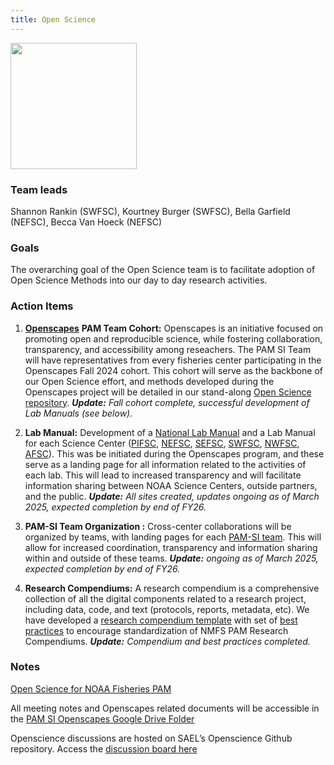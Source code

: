 ```yaml
---
title: Open Science
---
```


![](/content/images/githubTeamLogo.jpg){width="202"}

### Team leads

Shannon Rankin (SWFSC), Kourtney Burger (SWFSC), Bella Garfield (NEFSC), Becca Van Hoeck (NEFSC)

### Goals

The overarching goal of the Open Science team is to facilitate adoption of Open Science Methods into our day to day research activities.

### Action Items

1.  [**Openscapes**](https://openscapes.org/){target="_blank"} **PAM Team Cohort:** Openscapes is an initiative focused on promoting open and reproducible science, while fostering collaboration, transparency, and accessibility among reseachers. The PAM SI Team will have representatives from every fisheries center participating in the Openscapes Fall 2024 cohort. This cohort will serve as the backbone of our Open Science effort, and methods developed during the Openscapes project will be detailed in our stand-along [Open Science repository](https://nmfs-ost.github.io/PAM-OpenScience/){target="_blank"}. ***Update:** Fall cohort complete, successful development of Lab Manuals (see below).*

2.  **Lab Manual:** Development of a [National Lab Manual](https://nmfs-ost.github.io/PAM_National_Network/) and a Lab Manual for each Science Center ([PIFSC](https://pifsc-protected-species-division.github.io/CRP_PAM_Manual/), [NEFSC](https://nefsc.github.io/NEFSC_PAB_lab_manual/), [SEFSC](https://sefsc.github.io/SEFSC-PAM-Lab-Manual/), [SWFSC](https://sael-swfsc.github.io/SAEL-lab-manual/), [NWFSC](https://noaa-nwfsc.github.io/NWFSC-PAM-Lab-Manual/), [AFSC](https://noaa-afsc.github.io/AFSC-MML-PAM-Lab-Manual/)). This was be initiated during the Openscapes program, and these serve as a landing page for all information related to the activities of each lab. This will lead to increased transparency and will facilitate information sharing between NOAA Science Centers, outside partners, and the public. ***Update:** All sites created, updates ongoing as of March 2025, expected completion by end of FY26.*

3.  **PAM-SI Team Organization :** Cross-center collaborations will be organized by teams, with landing pages for each [PAM-SI team](https://nmfs-ost.github.io/PAM_National_Network/content/SI%20coord/SI_Coordination.html). This will allow for increased coordination, transparency and information sharing within and outside of these teams. ***Update:** ongoing as of March 2025, expected completion by end of FY26.*

4.  **Research Compendiums:** A research compendium is a comprehensive collection of all the digital components related to a research project, including data, code, and text (protocols, reports, metadata, etc). We have developed a [research compendium template](https://sael-swfsc.github.io/PAM_template_ResearchCompendium/) with set of [best practices](https://nmfs-ost.github.io/PAM-OpenScience/content/researchCompendium.html) to encourage standardization of NMFS PAM Research Compendiums. ***Update:** Compendium and best practices completed.*

### Notes

[Open Science for NOAA Fisheries PAM](https://nmfs-ost.github.io/PAM-OpenScience/)

All meeting notes and Openscapes related documents will be accessible in the [PAM SI Openscapes Google Drive Folder](https://drive.google.com/drive/folders/1HPBhA0jRF1XqKL_6RhoGASPFOO7pi40c?usp=drive_link){target="_blank"}

Openscience discussions are hosted on SAEL's Openscience Github repository. Access the [discussion board here](https://github.com/SAEL-SWFSC/OpenScience/discussions){target="_blank"}

